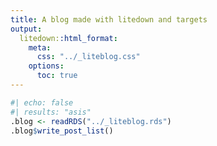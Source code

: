 ```yaml
---
title: A blog made with litedown and targets
output:
  litedown::html_format:
    meta:
      css: "../_liteblog.css"
    options:
      toc: true
---
```


```r
#| echo: false
#| results: "asis"
.blog <- readRDS("../_liteblog.rds")
.blog$write_post_list()
```
